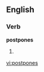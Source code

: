 
==English==

===Verb===
'''postpones'''

# {{third-person singular of|[[postpone]]}}

[[vi:postpones]]